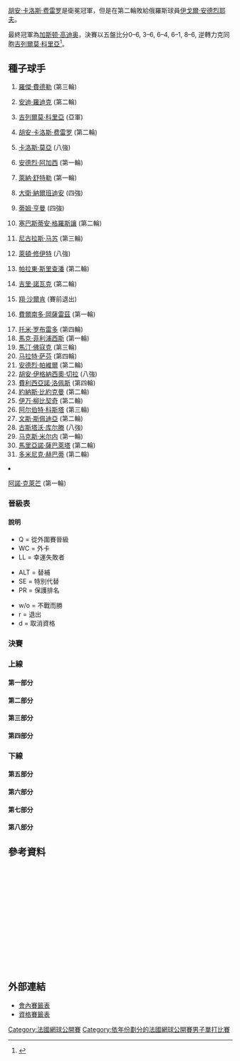 {{noteTA|G1=Tennis
|1=zh-hans:轮;zh-hant:圈
|2=zh-hans:半区;zh-hant:半部;
|3=zh-hans:半决赛;zh-hk:準決賽;zh-tw:四強;
|4=zh-hans:半準决赛;zh-hk:半準決賽;zh-tw:八強;
}}

{{GrandSlamEvents|2004|法國網球公開賽|
| defchamp  = {{flagicon|ESP}} [[胡安·卡洛斯·费雷罗|胡安·卡洛斯·费雷罗]]
| champ  = {{flagicon|ARG}} [[加斯頓·高迪奥|加斯頓·高迪奥]]
| runner = {{flagicon|ARG}} [[吉列爾莫·科里亞|吉列爾莫·科里亞]]
| score  = 0–6, 3–6, 6–4, 6–1, 8–6
}}

{{main|2004年法國網球公開賽}}

[[胡安·卡洛斯·费雷罗|胡安·卡洛斯·费雷罗]]是衛冕冠軍，但是在第二輪敗給俄羅斯球員[[伊戈爾·安德烈耶夫|伊戈爾·安德烈耶夫]]。

最終冠軍為[[加斯顿·高迪奥|加斯顿·高迪奥]]，決賽以五盤比分0–6, 3–6, 6–4, 6–1, 8–6, 逆轉力克同胞[[吉列爾莫·科里亞|吉列爾莫·科里亞]]<ref>{{Cite web |url=http://www.nytimes.com/2004/06/07/sports/tennis-gaudio-wins-french-open-roller-coaster.html?scp=1&sq=Gast%F3n+Gaudio&st=nyt |title=TENNIS; Gaudio Wins French Open Roller Coaster - The New York Times<!-- 机器人生成的标题 --> |access-date=2010-01-16 |archive-date=2020-09-23 |archive-url=https://web.archive.org/web/20200923132133/https://www.nytimes.com/2004/06/07/sports/tennis-gaudio-wins-french-open-roller-coaster.html?scp=1&sq=Gast%F3n+Gaudio&st=nyt }}</ref>。

==種子球手==
{{col-begin}}
{{col-2}}
# {{flagicon|SUI}} [[羅傑·費德勒|羅傑·費德勒]] (第三輪)
# {{flagicon|USA}} [[安迪·羅迪克|安迪·羅迪克]] (第二輪)
# {{flagicon|ARG}} [[吉列爾莫·科里亞|吉列爾莫·科里亞]] (亞軍)
# {{flagicon|ESP}} [[胡安·卡洛斯·费雷罗|胡安·卡洛斯·费雷罗]] (第二輪)
# {{flagicon|ESP}} [[卡洛斯·莫亞|卡洛斯·莫亞]] (八強)
# {{flagicon|USA}} [[安德烈·阿加西|安德烈·阿加西]] (第一輪)
# {{flagicon|GER}} [[萊納·舒特勒|萊納·舒特勒]] (第一輪)
# {{flagicon|ARG}} [[大衛·納爾班迪安|大衛·納爾班迪安]] (四強)
# {{flagicon|GBR}} [[蒂姆·亨曼|蒂姆·亨曼]] (四強)
# {{flagicon|FRA}} [[塞巴斯蒂安·格羅斯讓|塞巴斯蒂安·格羅斯讓]] (第二輪)
# {{flagicon|CHI}} [[尼古拉斯·马苏|尼古拉斯·马苏]] (第三輪)
# {{flagicon|AUS}} [[萊頓·修伊特|萊頓·修伊特]] (八強)
# {{flagicon|THA}} [[帕拉東·斯里查潘|帕拉東·斯里查潘]] (第二輪)
# {{flagicon|CZE}} [[吉里·諾瓦克|吉里·諾瓦克]] (第二輪)
# {{flagicon|NED}} [[翔·沙爾肯|翔·沙爾肯]] (賽前退出)
# {{flagicon|CHI}} [[費爾南多·岡薩雷茲|費爾南多·岡薩雷茲]] (第一輪)
{{col-2}}
<ol start="17">
<li> {{flagicon|ESP}} [[托米·罗布雷多|托米·罗布雷多]] (第四輪)
<li> {{flagicon|AUS}} [[馬克·菲利浦西斯|馬克·菲利浦西斯]] (第一輪)
<li> {{flagicon|NED}} [[馬汀·佛寇克|馬汀·佛寇克]] (第三輪)
<li> {{flagicon|RUS}} [[马拉特·萨芬|马拉特·萨芬]] (第四輪)
<li> {{flagicon|ROM}} [[安德烈·帕維爾|安德烈·帕維爾]] (第二輪)
<li> {{flagicon|ARG}} [[胡安·伊格納西奧·切拉|胡安·伊格納西奧·切拉]] (八強)
<li> {{flagicon|ESP}} [[費利西亞諾·洛佩斯|費利西亞諾·洛佩斯]] (第四輪)
<li> {{flagicon|SWE}} [[約納斯·比約克曼|約納斯·比約克曼]] (第二輪)
<li> {{flagicon|CRO}} [[伊万·柳比契奇|伊万·柳比契奇]] (第二輪)
<li> {{flagicon|ESP}} [[阿尔伯特·科斯塔|阿尔伯特·科斯塔]] (第三輪)
<li> {{flagicon|USA}} [[文斯·斯佩迪亞|文斯·斯佩迪亞]] (第二輪)
<li> {{flagicon|BRA}} [[古斯塔沃·库尔滕|古斯塔沃·库尔滕]] (八強)
<li> {{flagicon|BLR}} [[马克斯·米尔内|马克斯·米尔内]] (第一輪)
<li> {{flagicon|ARG}} [[馬里亞諾·薩巴萊塔|馬里亞諾·薩巴萊塔]] (第二輪)
<li> {{flagicon|SVK}} [[多米尼克·赫巴蒂|多米尼克·赫巴蒂]] (第二輪)
<li> {{flagicon|FRA}} [[阿諾·克萊芒|阿諾·克萊芒]] (第一輪)
{{col-end}}

=== 晉級表 ===
==== 說明 ====
{{col-begin}}
{{col-3}}
* Q = 從外圍賽晉級
* WC = 外卡
* LL = 幸運失敗者
{{col-3}}
* ALT = 替補
* SE = 特別代替
* PR = 保護排名
{{col-3}}
* w/o = 不戰而勝
* r = 退出
* d = 取消資格
{{col-end}}

===決賽===
{{8TeamBracket-Tennis5
| RD1=八強
| RD2=四強
| RD3=決賽
| team-width=175

| RD1-team1={{flagicon|BRA}} [[古斯塔沃·库尔滕|库尔滕]]
| RD1-seed1=28
| RD1-team2={{flagicon|ARG}} '''[[大衛·納爾班迪安|納爾班迪安]]'''
| RD1-seed2=8
| RD1-score1-1=2
| RD1-score2-1='''6'''
| RD1-score1-2='''6'''
| RD1-score2-2=3
| RD1-score1-3=4
| RD1-score2-3='''6'''
| RD1-score1-4=6<sup>6</sup>
| RD1-score2-4='''7'''

| RD1-team3={{flagicon|ARG}} '''[[加斯顿·高迪奥|高迪歐]]'''
| RD1-seed3= 
| RD1-team4={{flagicon|AUS}} [[莱顿·休伊特|休伊特]]
| RD1-seed4=12
| RD1-score3-1='''6'''
| RD1-score4-1=3
| RD1-score3-2='''6'''
| RD1-score4-2=2
| RD1-score3-3='''6'''
| RD1-score4-3=2

| RD1-team5={{flagicon|ESP}} [[卡洛斯·莫亞|莫亞]]
| RD1-seed5=5
| RD1-team6={{flagicon|ARG}} '''[[吉列爾莫·科里亞|科里亞]]'''
| RD1-seed6=3
| RD1-score5-1=5
| RD1-score6-1='''7'''
| RD1-score5-2=6<sup>3</sup>
| RD1-score6-2='''7'''
| RD1-score5-3=3
| RD1-score6-3='''6'''

| RD1-team7={{flagicon|GBR}} '''[[蒂姆·亨曼|亨曼]]'''
| RD1-seed7=9
| RD1-team8={{flagicon|ARG}} [[胡安·伊格納西奧·切拉|切拉]]
| RD1-seed8=22
| RD1-score7-1='''6'''
| RD1-score8-1=2
| RD1-score7-2='''6'''
| RD1-score8-2=4
| RD1-score7-3='''6'''
| RD1-score8-3=4

| RD2-team1={{flagicon|ARG}} [[大衛·納爾班迪安|納爾班迪安]]
| RD2-seed1=8
| RD2-team2={{flagicon|ARG}} '''[[加斯顿·高迪奥|高迪歐]]'''
| RD2-seed2= 
| RD2-score1-1=3
| RD2-score2-1='''6'''
| RD2-score1-2=6<sup>5</sup>
| RD2-score2-2='''7'''
| RD2-score1-3=0
| RD2-score2-3='''6'''

| RD2-team3={{flagicon|ARG}} '''[[吉列爾莫·科里亞|科里亞]]'''
| RD2-seed3=3
| RD2-team4={{flagicon|GBR}} [[蒂姆·亨曼|亨曼]]
| RD2-seed4=9
| RD2-score3-1=3
| RD2-score4-1='''6'''
| RD2-score3-2='''6'''
| RD2-score4-2=4
| RD2-score3-3='''6'''
| RD2-score4-3=0
| RD2-score3-4='''7'''
| RD2-score4-4=5

| RD3-team1={{flagicon|ARG}} '''[[加斯顿·高迪奥|高迪歐]]'''
| RD3-seed1= 
| RD3-team2={{flagicon|ARG}} [[吉列爾莫·科里亞|科里亞]]
| RD3-seed2=3
| RD3-score1-1=0
| RD3-score2-1='''6'''
| RD3-score1-2=3
| RD3-score2-2='''6'''
| RD3-score1-3='''6'''
| RD3-score2-3=4
| RD3-score1-4='''6'''
| RD3-score2-4=1
| RD3-score1-5='''8'''
| RD3-score2-5=6
}}

===上線===
====第一部分====
{{16TeamBracket-Compact-Tennis5
| RD1=第一輪
| RD2=第二輪
| RD3=第三輪
| RD4=第四輪
| RD4-team01={{flagicon|BRA}} '''[[古斯塔沃·库尔滕|库尔滕]]'''
| RD4-seed01=28
| RD4-team02={{flagicon|ESP}} [[費利西亞諾·洛佩斯|洛佩斯]]
| RD4-seed02=23
| RD4-score01-1='''6'''
| RD4-score02-1=3
| RD4-score01-2='''7'''
| RD4-score02-2=5
| RD4-score01-3='''6'''
| RD4-score02-3=4

| RD3-team01={{flagicon|SUI}} [[羅傑·費德勒|費德勒]]
| RD3-seed01=1
| RD3-team02={{flagicon|BRA}} '''[[古斯塔沃·库尔滕|库尔滕]]'''
| RD3-seed02=28
| RD3-score01-1=4
| RD3-score02-1='''6'''
| RD3-score01-2=4
| RD3-score02-2='''6'''
| RD3-score01-3=4
| RD3-score02-3='''6'''

| RD3-team03={{flagicon|ESP}} '''[[費利西亞諾·洛佩斯|洛佩斯]]'''
| RD3-seed03=23
| RD3-team04={{flagicon|KOR}} [[李亨泽|李]]
| RD3-seed04=LL
| RD3-score03-1='''7'''
| RD3-score04-1=6<sup>3</sup>
| RD3-score03-2=4
| RD3-score04-2='''6'''
| RD3-score03-3='''6'''
| RD3-score04-3=0
| RD3-score03-4='''6'''
| RD3-score04-4=3

| RD2-team01={{flagicon|SUI}} '''[[羅傑·費德勒|費德勒]]'''
| RD2-seed01=1
| RD2-team02={{flagicon|GER}} [[尼古拉斯·基弗|基弗]]
| RD2-seed02= 
| RD2-score01-1='''6'''
| RD2-score02-1=3
| RD2-score01-2='''6'''
| RD2-score02-2=4
| RD2-score01-3='''7'''
| RD2-score02-3=6<sup>6</sup>

| RD2-team03={{flagicon|BEL}} [[Gilles_Elseneer|G Elseneer]]
| RD2-seed03= 
| RD2-team04={{flagicon|BRA}} '''[[古斯塔沃·库尔滕|库尔滕]]'''
| RD2-seed04=28
| RD2-score03-1=2
| RD2-score04-1='''6'''
| RD2-score03-2=0
| RD2-score04-2='''6'''
| RD2-score03-3=3
| RD2-score04-3='''6'''

| RD2-team05={{flagicon|ESP}} '''[[費利西亞諾·洛佩斯|洛佩斯]]'''
| RD2-seed05=23
| RD2-team06={{flagicon|SVK}} [[卡罗尔·库切拉|库切拉]]
| RD2-seed06= 
| RD2-score05-1=6<sup>3</sup>
| RD2-score06-1='''7'''
| RD2-score05-2='''6'''
| RD2-score06-2=3
| RD2-score05-3='''6'''
| RD2-score06-3=4
| RD2-score05-4='''6'''
| RD2-score06-4=4

| RD2-team07={{flagicon|FRA}} [[Olivier_Patience|O Patience]]
| RD2-seed07=WC
| RD2-team08={{flagicon|KOR}} '''[[李亨泽|李]]'''
| RD2-seed08=LL
| RD2-score07-1=4
| RD2-score08-1='''6'''
| RD2-score07-2=4
| RD2-score08-2='''6'''
| RD2-score07-3=3
| RD2-score08-3='''6'''

| RD1-team01={{flagicon|SUI}} '''[[羅傑·費德勒|費德勒]]'''
| RD1-seed01=1
| RD1-team02={{flagicon|BEL}} [[克里斯托夫·弗利根|弗利根]]
| RD1-seed02=LL
| RD1-score01-1='''6'''
| RD1-score02-1=1
| RD1-score01-2='''6'''
| RD1-score02-2=2
| RD1-score01-3='''6'''
| RD1-score02-3=1

| RD1-team03={{flagicon|FRA}} [[Thierry_Ascione|T Ascione]]
| RD1-seed03= 
| RD1-team04={{flagicon|GER}} '''[[尼古拉斯·基弗|基弗]]'''
| RD1-seed04= 
| RD1-score03-1=3
| RD1-score04-1='''6'''
| RD1-score03-2=2
| RD1-score04-2='''6'''
| RD1-score03-3=2
| RD1-score04-3='''6'''

| RD1-team05={{flagicon|ESP}} [[魯本·拉米雷斯·伊達爾戈|拉米雷斯·伊達爾戈]]
| RD1-seed05= 
| RD1-team06={{flagicon|BEL}} '''[[Gilles_Elseneer|G Elseneer]]'''
| RD1-seed06= 
| RD1-score05-1='''6'''
| RD1-score06-1=3
| RD1-score05-2=5
| RD1-score06-2='''7'''
| RD1-score05-3='''6'''
| RD1-score06-3=4
| RD1-score05-4=4
| RD1-score06-4='''6'''
| RD1-score05-5=3
| RD1-score06-5='''6'''

| RD1-team07={{flagicon|ESP}} [[尼古拉斯·阿爾瑪格羅|阿爾瑪格羅]]
| RD1-seed07=Q
| RD1-team08={{flagicon|BRA}} '''[[古斯塔沃·库尔滕|库尔滕]]'''
| RD1-seed08=28
| RD1-score07-1=5
| RD1-score08-1='''7'''
| RD1-score07-2=6<sup>2</sup>
| RD1-score08-2='''7'''
| RD1-score07-3='''6'''
| RD1-score08-3=1
| RD1-score07-4='''6'''
| RD1-score08-4=3
| RD1-score07-5=5
| RD1-score08-5='''7'''

| RD1-team09={{flagicon|ESP}} '''[[費利西亞諾·洛佩斯|洛佩斯]]'''
| RD1-seed09=23
| RD1-team10={{flagicon|ECU}} [[尼古拉斯·拉潘蒂|拉潘蒂]]
| RD1-seed10= 
| RD1-score09-1=5
| RD1-score10-1='''7'''
| RD1-score09-2='''6'''
| RD1-score10-2=4
| RD1-score09-3='''6'''
| RD1-score10-3=4
| RD1-score09-4='''6'''
| RD1-score10-4=4

| RD1-team11={{flagicon|CRO}} [[伊沃·卡洛維奇|卡洛維奇]]
| RD1-seed11= 
| RD1-team12={{flagicon|SVK}} '''[[卡罗尔·库切拉|库切拉]]'''
| RD1-seed12= 
| RD1-score11-1=6<sup>4</sup>
| RD1-score12-1='''7'''
| RD1-score11-2=4
| RD1-score12-2='''6'''
| RD1-score11-3=4
| RD1-score12-3='''6'''

| RD1-team13={{flagicon|FRA}} '''[[Olivier_Patience|O Patience]]'''
| RD1-seed13=WC
| RD1-team14={{flagicon|ITA}} [[菲利波·沃蘭德里|沃蘭德里]]
| RD1-seed14= 
| RD1-score13-1='''6'''
| RD1-score14-1=3
| RD1-score13-2='''7'''
| RD1-score14-2=6<sup>5</sup>
| RD1-score13-3='''6'''
| RD1-score14-3=0

| RD1-team15={{flagicon|SWE}} [[羅賓·索德靈|索德靈]]
| RD1-seed15= 
| RD1-team16={{flagicon|KOR}} '''[[李亨泽|李]]'''
| RD1-seed16=LL
| RD1-score15-1='''6'''
| RD1-score16-1=0
| RD1-score15-2='''6'''
| RD1-score16-2=3
| RD1-score15-3=3
| RD1-score16-3='''6'''
| RD1-score15-4=4
| RD1-score16-4='''6'''
| RD1-score15-5=5
| RD1-score16-5='''7'''
}}

====第二部分====
{{16TeamBracket-Compact-Tennis5
| RD1=第一輪
| RD2=第二輪
| RD3=第三輪
| RD4=第四輪
| RD4-team01={{flagicon|RUS}} [[马拉特·萨芬|萨芬]]
| RD4-seed01=20
| RD4-team02={{flagicon|ARG}} '''[[大衛·納爾班迪安|納爾班迪安]]'''
| RD4-seed02=8
| RD4-score01-1=5
| RD4-score02-1='''7'''
| RD4-score01-2=4
| RD4-score02-2='''6'''
| RD4-score01-3='''7'''
| RD4-score02-3=6<sup>5</sup>
| RD4-score01-4=3
| RD4-score02-4='''6'''

| RD3-team01={{flagicon|ITA}} [[波蒂托·斯塔拉切|斯塔拉切]]
| RD3-seed01=Q
| RD3-team02={{flagicon|RUS}} '''[[马拉特·萨芬|萨芬]]'''
| RD3-seed02=20
| RD3-score01-1='''7'''
| RD3-score02-1=6<sup>4</sup>
| RD3-score01-2=4
| RD3-score02-2='''6'''
| RD3-score01-3='''6'''
| RD3-score02-3=3
| RD3-score01-4=5
| RD3-score02-4='''7'''
| RD3-score01-5=5
| RD3-score02-5='''7'''

| RD3-team03={{flagicon|AUT}} [[斯特凡·庫貝克|庫貝克]]
| RD3-seed03= 
| RD3-team04={{flagicon|ARG}} '''[[大衛·納爾班迪安|納爾班迪安]]'''
| RD3-seed04=8
| RD3-score03-1='''7'''
| RD3-score04-1=6<sup>1</sup>
| RD3-score03-2=3
| RD3-score04-2='''6'''
| RD3-score03-3=6<sup>1</sup>
| RD3-score04-3='''7'''
| RD3-score03-4=5
| RD3-score04-4='''7'''

| RD2-team01={{flagicon|FRA}} [[塞巴斯蒂安·格羅斯讓|格羅斯讓]]
| RD2-seed01=10
| RD2-team02={{flagicon|ITA}} '''[[波蒂托·斯塔拉切|斯塔拉切]]'''
| RD2-seed02=Q
| RD2-score01-1=6<sup>6</sup>
| RD2-score02-1='''7'''
| RD2-score01-2=3
| RD2-score02-2='''6'''
| RD2-score01-3=4
| RD2-score02-3='''6'''

| RD2-team03={{flagicon|ESP}} [[費利克斯·曼蒂利亞|曼蒂利亞]]
| RD2-seed03= 
| RD2-team04={{flagicon|RUS}} '''[[马拉特·萨芬|萨芬]]'''
| RD2-seed04=20
| RD2-score03-1=4
| RD2-score04-1='''6'''
| RD2-score03-2='''6'''
| RD2-score04-2=2
| RD2-score03-3=2
| RD2-score04-3='''6'''
| RD2-score03-4='''7'''
| RD2-score04-4=6<sup>4</sup>
| RD2-score03-5=9
| RD2-score04-5='''11'''

| RD2-team05={{flagicon|CRO}} [[伊万·柳比契奇|柳比契奇]]
| RD2-seed05=25
| RD2-team06={{flagicon|AUT}} '''[[斯特凡·庫貝克|庫貝克]]'''
| RD2-seed06= 
| RD2-score05-1=0
| RD2-score06-1='''6'''
| RD2-score05-2='''6'''
| RD2-score06-2=1
| RD2-score05-3=4
| RD2-score06-3='''6'''
| RD2-score05-4=2
| RD2-score06-4='''6'''

| RD2-team07={{flagicon|COL}} [[Alejandro_Falla|A Falla]]
| RD2-seed07=Q
| RD2-team08={{flagicon|ARG}} '''[[大衛·納爾班迪安|納爾班迪安]]'''
| RD2-seed08=8
| RD2-score07-1='''7'''
| RD2-score08-1=5
| RD2-score07-2=0
| RD2-score08-2='''6'''
| RD2-score07-3=2
| RD2-score08-3='''6'''
| RD2-score07-4=0
| RD2-score08-4='''6'''

| RD1-team01={{flagicon|FRA}} '''[[塞巴斯蒂安·格羅斯讓|格羅斯讓]]'''
| RD1-seed01=10
| RD1-team02={{flagicon|USA}} [[凱文·金|金]]
| RD1-seed02=Q
| RD1-score01-1='''6'''
| RD1-score02-1=1
| RD1-score01-2='''6'''
| RD1-score02-2=1
| RD1-score01-3='''6'''
| RD1-score02-3=4

| RD1-team03={{flagicon|ITA}} '''[[波蒂托·斯塔拉切|斯塔拉切]]'''
| RD1-seed03=Q
| RD1-team04={{flagicon|RUS}} [[德米特里·圖爾蘇諾夫|圖爾蘇諾夫]]
| RD1-seed04= 
| RD1-score03-1='''6'''
| RD1-score04-1=2
| RD1-score03-2='''6'''
| RD1-score04-2=3
| RD1-score03-3='''6'''
| RD1-score04-3=4

| RD1-team05={{flagicon|ESP}} '''[[費利克斯·曼蒂利亞|曼蒂利亞]]'''
| RD1-seed05= 
| RD1-team06={{flagicon|USA}} [[Jeff_Salzenstein|J Salzenstein]]
| RD1-seed06=LL
| RD1-score05-1='''6'''
| RD1-score06-1=4
| RD1-score05-2='''6'''
| RD1-score06-2=1
| RD1-score05-3=6<sup>6</sup>
| RD1-score06-3='''7'''
| RD1-score05-4='''6'''
| RD1-score06-4=2

| RD1-team07={{flagicon|ARG}} [[阿古斯丁·卡萊里|卡萊里]]
| RD1-seed07= 
| RD1-team08={{flagicon|RUS}} '''[[马拉特·萨芬|萨芬]]'''
| RD1-seed08=20
| RD1-score07-1='''7'''
| RD1-score08-1=5
| RD1-score07-2=1
| RD1-score08-2='''6'''
| RD1-score07-3=1
| RD1-score08-3=4
| RD1-score07-4=r

| RD1-team09={{flagicon|CRO}} '''[[伊万·柳比契奇|柳比契]]'''
| RD1-seed09=25
| RD1-team10={{flagicon|MAR}} [[希沙姆·阿拉齊|阿拉齊]]
| RD1-seed10= 
| RD1-score09-1=6<sup>3</sup>
| RD1-score10-1='''7'''
| RD1-score09-2='''6'''
| RD1-score10-2=4
| RD1-score09-3=6<sup>2</sup>
| RD1-score10-3='''7'''
| RD1-score09-4='''6'''
| RD1-score10-4=3
| RD1-score09-5='''6'''
| RD1-score10-5=3

| RD1-team11={{flagicon|AUT}} '''[[斯特凡·庫貝克|庫貝克]]'''
| RD1-seed11= 
| RD1-team12={{flagicon|ESP}} [[David_Sánchez_(tennis)|D Sánchez]]
| RD1-seed12= 
| RD1-score11-1='''6'''
| RD1-score12-1=3
| RD1-score11-2='''7'''
| RD1-score12-2=5
| RD1-score11-3=3
| RD1-score12-3='''6'''
| RD1-score11-4=6<sup>0</sup>
| RD1-score12-4='''7'''
| RD1-score11-5='''6'''
| RD1-score12-5=0

| RD1-team13={{flagicon|DEN}} [[基斯迪安·比斯|比斯]]
| RD1-seed13= 
| RD1-team14={{flagicon|COL}} '''[[Alejandro_Falla|A Falla]]'''
| RD1-seed14=Q
| RD1-score13-1=2
| RD1-score14-1='''6'''
| RD1-score13-2='''6'''
| RD1-score14-2=4
| RD1-score13-3=1
| RD1-score14-3='''6'''
| RD1-score13-4=2
| RD1-score14-4='''6'''

| RD1-team15={{flagicon|FRA}} [[里夏爾·加斯奎特|加斯奎特]]
| RD1-seed15= 
| RD1-team16={{flagicon|ARG}} '''[[大衛·納爾班迪安|納爾班迪安]]'''
| RD1-seed16=8
| RD1-score15-1=4
| RD1-score16-1='''6'''
| RD1-score15-2=5
| RD1-score16-2='''7'''
| RD1-score15-3=6<sup>1</sup>
| RD1-score16-3='''7'''
}}

====第三部分====
{{16TeamBracket-Compact-Tennis5
| RD1=第一輪
| RD2=第二輪
| RD3=第三輪
| RD4=第四輪
| RD4-team01={{flagicon|RUS}} [[伊戈爾·安德烈耶夫|安德烈耶夫]]
| RD4-seed01= 
| RD4-team02={{flagicon|ARG}} '''[[加斯顿·高迪奥|高迪歐]]'''
| RD4-seed02= 
| RD4-score01-1=4
| RD4-score02-1='''6'''
| RD4-score01-2=5
| RD4-score02-2='''7'''
| RD4-score01-3=3
| RD4-score02-3='''6'''

| RD3-team01={{flagicon|RUS}} '''[[伊戈爾·安德烈耶夫|安德烈耶夫]]'''
| RD3-seed01= 
| RD3-team02={{flagicon|FRA}} [[儒利安·貝內托|貝內托]]
| RD3-seed02= 
| RD3-score01-1='''7'''
| RD3-score02-1=6<sup>3</sup>
| RD3-score01-2='''7'''
| RD3-score02-2=6<sup>3</sup>
| RD3-score01-3='''6'''
| RD3-score02-3=3

| RD3-team03={{flagicon|SWE}} [[托馬斯·恩奎斯特|恩奎斯特]]
| RD3-seed03= 
| RD3-team04={{flagicon|ARG}} '''[[加斯顿·高迪奥|高迪歐]]'''
| RD3-seed04= 
| RD3-score03-1=0
| RD3-score04-1='''6'''
| RD3-score03-2=4
| RD3-score04-2='''6'''
| RD3-score03-3='''7'''
| RD3-score04-3=6<sup>5</sup>
| RD3-score03-4=4
| RD3-score04-4='''6'''

| RD2-team01={{flagicon|ESP}} [[胡安·卡洛斯·费雷罗|費雷洛]]
| RD2-seed01=4
| RD2-team02={{flagicon|RUS}} '''[[伊戈爾·安德烈耶夫|安德烈耶夫]]'''
| RD2-seed02= 
| RD2-score01-1=4
| RD2-score02-1='''6'''
| RD2-score01-2=2
| RD2-score02-2='''6'''
| RD2-score01-3=3
| RD2-score02-3='''6'''

| RD2-team03={{flagicon|ESP}} [[大卫·费雷尔|费雷尔]]
| RD2-seed03= 
| RD2-team04={{flagicon|FRA}} '''[[儒利安·貝內托|貝內托]]'''
| RD2-seed04= 
| RD2-score03-1=3
| RD2-score04-1='''6'''
| RD2-score03-2='''6'''
| RD2-score04-2=1
| RD2-score03-3=2
| RD2-score04-3='''6'''
| RD2-score03-4=5
| RD2-score04-4='''7'''

| RD2-team05={{flagicon|SWE}} [[約納斯·比約克曼|比約克曼]]
| RD2-seed05=24
| RD2-team06={{flagicon|SWE}} '''[[托馬斯·恩奎斯特|恩奎斯特]]'''
| RD2-seed06= 
| RD2-score05-1=3
| RD2-score06-1='''6'''
| RD2-score05-2='''6'''
| RD2-score06-2=3
| RD2-score05-3=6<sup>8</sup>
| RD2-score06-3='''7'''
| RD2-score05-4=3
| RD2-score06-4='''6'''

| RD2-team07={{flagicon|ARG}} '''[[加斯顿·高迪奥|高迪歐]]'''
| RD2-seed07= 
| RD2-team08={{flagicon|CZE}} [[吉里·諾瓦克|諾瓦克]]
| RD2-seed08=14
| RD2-score07-1=2
| RD2-score08-1='''6'''
| RD2-score07-2='''6'''
| RD2-score08-2=4
| RD2-score07-3='''6'''
| RD2-score08-3=4
| RD2-score07-4=5
| RD2-score08-4='''7'''
| RD2-score07-5='''6'''
| RD2-score08-5=3

| RD1-team01={{flagicon|ESP}} '''[[胡安·卡洛斯·费雷罗|費雷洛]]'''
| RD1-seed01=4
| RD1-team02={{flagicon|GER}} [[托米·哈斯|哈斯]]
| RD1-seed02= 
| RD1-score01-1=3
| RD1-score02-1='''6'''
| RD1-score01-2='''6'''
| RD1-score02-2=4
| RD1-score01-3='''6'''
| RD1-score02-3=4
| RD1-score01-4='''6'''
| RD1-score02-4=2

| RD1-team03={{flagicon|CZE}} [[Jan_Vacek|J Vacek]]
| RD1-seed03= 
| RD1-team04={{flagicon|RUS}} '''[[伊戈爾·安德烈耶夫|安德烈耶夫]]'''
| RD1-seed04= 
| RD1-score03-1=3
| RD1-score04-1='''6'''
| RD1-score03-2=1
| RD1-score04-2='''6'''
| RD1-score03-3=4
| RD1-score04-3='''6'''

| RD1-team05={{flagicon|BEL}} [[奧利維埃·羅庫斯|O 羅庫斯]]
| RD1-seed05= 
| RD1-team06={{flagicon|ESP}} '''[[大卫·费雷尔|费雷尔]]'''
| RD1-seed06= 
| RD1-score05-1=1
| RD1-score06-1='''6'''
| RD1-score05-2=1
| RD1-score06-2='''6'''
| RD1-score05-3=3
| RD1-score06-3='''6'''

| RD1-team07={{flagicon|FRA}} '''[[儒利安·貝內托|貝內托]]'''
| RD1-seed07= 
| RD1-team08={{flagicon|BLR}} [[马克斯·米尔内|米尔内]]
| RD1-seed08=29
| RD1-score07-1='''7'''
| RD1-score08-1=5
| RD1-score07-2='''7'''
| RD1-score08-2=5
| RD1-score07-3=1
| RD1-score08-3='''6'''
| RD1-score07-4='''6'''
| RD1-score08-4=3

| RD1-team09={{flagicon|SWE}} '''[[約納斯·比約克曼|比約克曼]]'''
| RD1-seed09=24
| RD1-team10={{flagicon|USA}} [[泰勒·丹特|丹特]]
| RD1-seed10= 
| RD1-score09-1='''6'''
| RD1-score10-1=3
| RD1-score09-2=2
| RD1-score10-2='''6'''
| RD1-score09-3='''6'''
| RD1-score10-3=3
| RD1-score09-4=3
| RD1-score10-4='''6'''
| RD1-score09-5='''6'''
| RD1-score10-5=2

| RD1-team11={{flagicon|DEN}} [[堅尼夫·卡遜|卡遜]]
| RD1-seed11= 
| RD1-team12={{flagicon|SWE}} '''[[托馬斯·恩奎斯特|恩奎斯特]]'''
| RD1-seed12= 
| RD1-score11-1=2
| RD1-score12-1='''6'''
| RD1-score11-2=3
| RD1-score12-2='''6'''
| RD1-score11-3=4
| RD1-score12-3='''6'''

| RD1-team13={{flagicon|ARG}} [[吉列爾莫·卡尼亞斯|卡尼亞斯]]
| RD1-seed13= 
| RD1-team14={{flagicon|ARG}} '''[[加斯顿·高迪奥|高迪歐]]'''
| RD1-seed14= 
| RD1-score13-1=2
| RD1-score14-1='''6'''
| RD1-score13-2='''6'''
| RD1-score14-2=2
| RD1-score13-3='''6'''
| RD1-score14-3=4
| RD1-score13-4=3
| RD1-score14-4='''6'''
| RD1-score13-5=2
| RD1-score14-5='''6'''

| RD1-team15={{flagicon|FRA}} [[Antony_Dupuis|A Dupuis]]
| RD1-seed15= 
| RD1-team16={{flagicon|CZE}} '''[[吉里·諾瓦克|諾瓦克]]'''
| RD1-seed16=14
| RD1-score15-1=4
| RD1-score16-1='''6'''
| RD1-score15-2=4
| RD1-score16-2='''6'''
| RD1-score15-3='''7'''
| RD1-score16-3=6<sup>4</sup>
| RD1-score15-4=3
| RD1-score16-4='''6'''
}}

====第四部分====
{{16TeamBracket-Compact-Tennis5
| RD1=第一輪
| RD2=第二輪
| RD3=第三輪
| RD4=第四輪
| RD4-team01={{flagicon|AUS}} '''[[莱顿·休伊特|休伊特]]'''
| RD4-seed01=12
| RD4-team02={{flagicon|BEL}} [[克薩維埃·馬利斯|馬利斯]]
| RD4-seed02= 
| RD4-score01-1='''7'''
| RD4-score02-1=5
| RD4-score01-2='''6'''
| RD4-score02-2=2
| RD4-score01-3='''7'''
| RD4-score02-3=6<sup>6</sup>

| RD3-team01={{flagicon|AUS}} '''[[莱顿·休伊特|休伊特]]'''
| RD3-seed01=12
| RD3-team02={{flagicon|NED}} [[馬汀·佛寇克|佛寇克]]
| RD3-seed02=19
| RD3-score01-1='''6'''
| RD3-score02-1=2
| RD3-score01-2=3
| RD3-score02-2='''6'''
| RD3-score01-3=4
| RD3-score02-3='''6'''
| RD3-score01-4='''6'''
| RD3-score02-4=2
| RD3-score01-5='''6'''
| RD3-score02-5=1

| RD3-team03={{flagicon|ESP}} [[阿尔伯特·科斯塔|科斯塔]]
| RD3-seed03=26
| RD3-team04={{flagicon|BEL}} '''[[克薩維埃·馬利斯|馬利斯]]'''
| RD3-seed04= 
| RD3-score03-1=4
| RD3-score04-1='''6'''
| RD3-score03-2='''6'''
| RD3-score04-2=2
| RD3-score03-3='''6'''
| RD3-score04-3=4
| RD3-score03-4=6<sup>4</sup>
| RD3-score04-4='''7'''
| RD3-score03-5=6
| RD3-score04-5='''8'''

| RD2-team01={{flagicon|AUS}} '''[[莱顿·休伊特|休伊特]]'''
| RD2-seed01=12
| RD2-team02={{flagicon|AUT}} [[于爾根·梅爾策|梅爾策]]
| RD2-seed02= 
| RD2-score01-1='''6'''
| RD2-score02-1=4
| RD2-score01-2='''6'''
| RD2-score02-2=4
| RD2-score01-3=4
| RD2-score02-3='''6'''
| RD2-score01-4='''6'''
| RD2-score02-4=2

| RD2-team03={{flagicon|ROU}} [[維克托·哈內斯庫|哈內斯庫]]
| RD2-seed03= 
| RD2-team04={{flagicon|NED}} '''[[馬汀·佛寇克|佛寇克]]'''
| RD2-seed04=19
| RD2-score03-1='''6'''
| RD2-score04-1=4
| RD2-score03-2=3
| RD2-score04-2='''6'''
| RD2-score03-3='''6'''
| RD2-score04-3=3
| RD2-score03-4=0
| RD2-score04-4='''6'''
| RD2-score03-5=0r
| RD2-score04-5=3

| RD2-team05={{flagicon|ESP}} '''[[阿尔伯特·科斯塔|科斯塔]]'''
| RD2-seed05=26
| RD2-team06={{flagicon|BEL}} [[克里斯托夫·羅庫斯|C 羅庫斯]]
| RD2-seed06= 
| RD2-score05-1='''6'''
| RD2-score06-1=1
| RD2-score05-2='''6'''
| RD2-score06-2=2
| RD2-score05-3='''7'''
| RD2-score06-3=5

| RD2-team07={{flagicon|GER}} [[Daniel_Elsner|D Elsner]]
| RD2-seed07=Q
| RD2-team08={{flagicon|BEL}} '''[[克薩維埃·馬利斯|馬利斯]]'''
| RD2-seed08= 
| RD2-score07-1=3
| RD2-score08-1='''6'''
| RD2-score07-2=0
| RD2-score08-2=4
| RD2-score07-3=r

| RD1-team01={{flagicon|AUS}} '''[[莱顿·休伊特|休伊特]]'''
| RD1-seed01=12
| RD1-team02={{flagicon|FRA}} [[阿爾諾·迪·帕斯夸萊|迪·帕斯夸萊]]
| RD1-seed02=WC
| RD1-score01-1='''6'''
| RD1-score02-1=0
| RD1-score01-2='''7'''
| RD1-score02-2=6<sup>5</sup>
| RD1-score01-3=4
| RD1-score02-3='''6'''
| RD1-score01-4='''6'''
| RD1-score02-4=1

| RD1-team03={{flagicon|AUT}} '''[[于爾根·梅爾策|梅爾策]]'''
| RD1-seed03= 
| RD1-team04={{flagicon|RSA}} [[韋恩·費雷拉|費雷拉]]
| RD1-seed04= 
| RD1-score03-1=6<sup>4</sup>
| RD1-score04-1='''7'''
| RD1-score03-2='''6'''
| RD1-score04-2=2
| RD1-score03-3='''6'''
| RD1-score04-3=4
| RD1-score03-4='''6'''
| RD1-score04-4=3

| RD1-team05={{flagicon|ROU}} '''[[維克托·哈內斯庫|哈內斯庫]]'''
| RD1-seed05= 
| RD1-team06={{flagicon|MON}} [[Jean-René_Lisnard|J-R Lisnard]]
| RD1-seed06=WC
| RD1-score05-1='''7'''
| RD1-score06-1=5
| RD1-score05-2='''6'''
| RD1-score06-2=2
| RD1-score05-3='''6'''
| RD1-score06-3=4

| RD1-team07={{flagicon|FRA}} [[Julien_Boutter|J Boutter]]
| RD1-seed07=WC
| RD1-team08={{flagicon|NED}} '''[[馬汀·佛寇克|佛寇克]]'''
| RD1-seed08=19
| RD1-score07-1=5
| RD1-score08-1='''7'''
| RD1-score07-2=3
| RD1-score08-2='''6'''
| RD1-score07-3=1
| RD1-score08-3='''6'''

| RD1-team09={{flagicon|ESP}} '''[[阿尔伯特·科斯塔|科斯塔]]'''
| RD1-seed09=26
| RD1-team10={{flagicon|BRA}} [[Flávio_Saretta|F Saretta]]
| RD1-seed10= 
| RD1-score09-1='''6'''
| RD1-score10-1=2
| RD1-score09-2='''6'''
| RD1-score10-2=2
| RD1-score09-3=6<sup>2</sup>
| RD1-score10-3='''7'''
| RD1-score09-4='''6'''
| RD1-score10-4=4

| RD1-team11={{flagicon|BEL}} '''[[克里斯托夫·羅庫斯|C 羅庫斯]]'''
| RD1-seed11= 
| RD1-team12={{flagicon|ESP}} [[Marc_López|M López]]
| RD1-seed12=LL
| RD1-score11-1='''6'''
| RD1-score12-1=4
| RD1-score11-2='''6'''
| RD1-score12-2=1
| RD1-score11-3='''6'''
| RD1-score12-3=1

| RD1-team13={{flagicon|GER}} '''[[Daniel_Elsner|D Elsner]]'''
| RD1-seed13=Q
| RD1-team14={{flagicon|AUT}} [[Alexander_Peya|A Peya]]
| RD1-seed14=Q
| RD1-score13-1='''6'''
| RD1-score14-1=1
| RD1-score13-2='''7'''
| RD1-score14-2=6<sup>4</sup>
| RD1-score13-3='''6'''
| RD1-score14-3=2

| RD1-team15={{flagicon|BEL}} '''[[克薩維埃·馬利斯|馬利斯]]'''
| RD1-seed15= 
| RD1-team16={{flagicon|GER}} [[萊納·舒特勒|舒特勒]]
| RD1-seed16=7
| RD1-score15-1='''6'''
| RD1-score16-1=4
| RD1-score15-2='''7'''
| RD1-score16-2=5
| RD1-score15-3='''6'''
| RD1-score16-3=4
}}

===下線===
====第五部分====
{{16TeamBracket-Compact-Tennis5
| RD1=第一輪
| RD2=第二輪
| RD3=第三輪
| RD4=第四輪
| RD4-team01={{flagicon|ESP}} '''[[卡洛斯·莫亞|莫亞]]'''
| RD4-seed01=5
| RD4-team02={{flagicon|ESP}} [[托米·罗布雷多|罗布雷多]]
| RD4-seed02=17
| RD4-score01-1='''7'''
| RD4-score02-1=6<sup>8</sup>
| RD4-score01-2='''6'''
| RD4-score02-2=4
| RD4-score01-3='''6'''
| RD4-score02-3=2

| RD3-team01={{flagicon|ESP}} '''[[卡洛斯·莫亞|莫亞]]'''
| RD3-seed01=5
| RD3-team02={{flagicon|NED}} [[Raemon_Sluiter|R Sluiter]]
| RD3-seed02= 
| RD3-score01-1='''6'''
| RD3-score02-1=0
| RD3-score01-2='''6'''
| RD3-score02-2=3
| RD3-score01-3='''6'''
| RD3-score02-3=4

| RD3-team03={{flagicon|ESP}} '''[[托米·罗布雷多|罗布雷多]]'''
| RD3-seed03=17
| RD3-team04={{flagicon|CHI}} [[尼古拉斯·马苏|马苏]]
| RD3-seed04=11
| RD3-score03-1='''6'''
| RD3-score04-1=2
| RD3-score03-2='''6'''
| RD3-score04-2=0
| RD3-score03-3='''6'''
| RD3-score04-3=2

| RD2-team01={{flagicon|ESP}} '''[[卡洛斯·莫亞|莫亞]]'''
| RD2-seed01=5
| RD2-team02={{flagicon|ESP}} [[Fernando_Vicente|F Vicente]]
| RD2-seed02= 
| RD2-score01-1='''6'''
| RD2-score02-1=1
| RD2-score01-2='''6'''
| RD2-score02-2=2
| RD2-score01-3='''6'''
| RD2-score02-3=1

| RD2-team03={{flagicon|NED}} '''[[Raemon_Sluiter|R Sluiter]]'''
| RD2-seed03= 
| RD2-team04={{flagicon|SVK}} [[多米尼克·赫巴蒂|赫巴蒂]]
| RD2-seed04=31
| RD2-score03-1='''6'''
| RD2-score04-1=4
| RD2-score03-2='''6'''
| RD2-score04-2=4
| RD2-score03-3=3
| RD2-score04-3='''6'''
| RD2-score03-4='''7'''
| RD2-score04-4=6<sup>5</sup>

| RD2-team05={{flagicon|ESP}} '''[[托米·罗布雷多|罗布雷多]]'''
| RD2-seed05=17
| RD2-team06={{flagicon|ESP}} [[吉列爾莫·加西亞·洛佩斯|加西亞·洛佩斯]]
| RD2-seed06=Q
| RD2-score05-1='''6'''
| RD2-score06-1=4
| RD2-score05-2=3
| RD2-score06-2='''6'''
| RD2-score05-3='''7'''
| RD2-score06-3=5
| RD2-score05-4='''6'''
| RD2-score06-4=4

| RD2-team07={{flagicon|BLR}} [[Vladimir_Voltchkov|V Voltchkov]]
| RD2-seed07=Q
| RD2-team08={{flagicon|CHI}} '''[[尼古拉斯·马苏|马苏]]'''
| RD2-seed08=11
| RD2-score07-1=3
| RD2-score08-1='''6'''
| RD2-score07-2=1
| RD2-score08-2='''6'''
| RD2-score07-3=0
| RD2-score08-3='''6'''

| RD1-team01={{flagicon|ESP}} '''[[卡洛斯·莫亞|莫亞]]'''
| RD1-seed01=5
| RD1-team02={{flagicon|NED}} [[John_van_Lottum|J van Lottum]]
| RD1-seed02= 
| RD1-score01-1='''6'''
| RD1-score02-1=3
| RD1-score01-2='''6'''
| RD1-score02-2=4
| RD1-score01-3=3
| RD1-score02-3='''6'''
| RD1-score01-4='''6'''
| RD1-score02-4=2

| RD1-team03={{flagicon|ESP}} '''[[Fernando_Vicente|F Vicente]]'''
| RD1-seed03= 
| RD1-team04={{flagicon|FRA}} [[馬克·吉克爾|吉克爾]]
| RD1-seed04=Q
| RD1-score03-1=3
| RD1-score04-1='''6'''
| RD1-score03-2='''7'''
| RD1-score04-2=6<sup>4</sup>
| RD1-score03-3='''6'''
| RD1-score04-3=4
| RD1-score03-4='''6'''
| RD1-score04-4=2

| RD1-team05={{flagicon|NED}} '''[[Raemon_Sluiter|R Sluiter]]'''
| RD1-seed05= 
| RD1-team06={{flagicon|BRA}} [[Ricardo_Mello|R Mello]]
| RD1-seed06=Q
| RD1-score05-1='''7'''
| RD1-score06-1=5
| RD1-score05-2='''6'''
| RD1-score06-2=1
| RD1-score05-3=3
| RD1-score06-3='''6'''
| RD1-score05-4='''6'''
| RD1-score06-4=1

| RD1-team07={{flagicon|CZE}} [[Bohdan_Ulihrach|B Ulihrach]]
| RD1-seed07= 
| RD1-team08={{flagicon|SVK}} '''[[多米尼克·赫巴蒂|赫巴蒂]]'''
| RD1-seed08=31
| RD1-score07-1=1
| RD1-score08-1='''6'''
| RD1-score07-2=1
| RD1-score08-2=3
| RD1-score07-3=r

| RD1-team09={{flagicon|ESP}} '''[[托米·罗布雷多|罗布雷多]]'''
| RD1-seed09=17
| RD1-team10={{flagicon|ESP}} [[阿爾貝托·馬丁|馬丁]]
| RD1-seed10= 
| RD1-score09-1='''6'''
| RD1-score10-1=3
| RD1-score09-2='''6'''
| RD1-score10-2=3
| RD1-score09-3='''6'''
| RD1-score10-3=2

| RD1-team11={{flagicon|ESP}} '''[[吉列爾莫·加西亞·洛佩斯|加西亞·洛佩斯]]'''
| RD1-seed11=Q
| RD1-team12={{flagicon|AUS}} [[Todd_Reid|T Reid]]
| RD1-seed12=WC
| RD1-score11-1=4
| RD1-score12-1='''6'''
| RD1-score11-2='''6'''
| RD1-score12-2=1
| RD1-score11-3='''6'''
| RD1-score12-3=2
| RD1-score11-4='''6'''
| RD1-score12-4=2

| RD1-team13={{flagicon|CZE}} [[拉德克·斯泰潘內克|斯泰潘內克]]
| RD1-seed13= 
| RD1-team14={{flagicon|BLR}} '''[[Vladimir_Voltchkov|V Voltchkov]]'''
| RD1-seed14=Q
| RD1-score13-1=3
| RD1-score14-1='''6'''
| RD1-score13-2='''6'''
| RD1-score14-2=2
| RD1-score13-3='''6'''
| RD1-score14-3=3
| RD1-score13-4=3
| RD1-score14-4='''6'''
| RD1-score13-5=9
| RD1-score14-5='''11'''

| RD1-team15={{flagicon|SCG}} [[揚科·蒂普薩雷維奇|蒂普薩雷維奇]]
| RD1-seed15=Q
| RD1-team16={{flagicon|CHI}} '''[[尼古拉斯·马苏|马苏]]'''
| RD1-seed16=11
| RD1-score15-1='''6'''
| RD1-score16-1=3
| RD1-score15-2=1
| RD1-score16-2='''6'''
| RD1-score15-3=4
| RD1-score16-3='''6'''
| RD1-score15-4=6<sup>3</sup>
| RD1-score16-4='''7'''
}}

====第六部分====
{{16TeamBracket-Compact-Tennis5
| RD1=第一輪
| RD2=第二輪
| RD3=第三輪
| RD4=第四輪
| RD4-team01={{flagicon|FRA}} [[尼古拉斯·艾斯庫德|艾斯庫德]]
| RD4-seed01= 
| RD4-team02={{flagicon|ARG}} '''[[吉列爾莫·科里亞|科里亞]]'''
| RD4-seed02=3
| RD4-score01-1=0
| RD4-score02-1='''6'''
| RD4-score01-2=r

| RD3-team01={{flagicon|FRA}} '''[[尼古拉斯·艾斯庫德|艾斯庫德]]'''
| RD3-seed01= 
| RD3-team02={{flagicon|RUS}} [[米哈伊爾·尤日尼|尤日尼]]
| RD3-seed02= 
| RD3-score01-1='''6'''
| RD3-score02-1=2
| RD3-score01-2='''7'''
| RD3-score02-2=5
| RD3-score01-3=6<sup>3</sup>
| RD3-score02-3='''7'''
| RD3-score01-4='''6'''
| RD3-score02-4=2

| RD3-team03={{flagicon|CRO}} [[馬里奧·安契奇|安契奇]]
| RD3-seed03= 
| RD3-team04={{flagicon|ARG}} '''[[吉列爾莫·科里亞|科里亞]]'''
| RD3-seed04=3
| RD3-score03-1=3
| RD3-score04-1='''6'''
| RD3-score03-2=1
| RD3-score04-2='''6'''
| RD3-score03-3=2
| RD3-score04-3='''6'''

| RD2-team01={{flagicon|GER}} [[佛羅里恩·梅爾|梅爾]]
| RD2-seed01=Q
| RD2-team02={{flagicon|FRA}} '''[[尼古拉斯·艾斯庫德|艾斯庫德]]'''
| RD2-seed02= 
| RD2-score01-1=4
| RD2-score02-1='''6'''
| RD2-score01-2=3
| RD2-score02-2='''6'''
| RD2-score01-3=4
| RD2-score02-3='''6'''

| RD2-team03={{flagicon|RUS}} '''[[米哈伊爾·尤日尼|尤日尼]]'''
| RD2-seed03= 
| RD2-team04={{flagicon|ROM}} [[安德烈·帕維爾|帕維爾]]
| RD2-seed04=21
| RD2-score03-1=6<sup>3</sup>
| RD2-score04-1='''7'''
| RD2-score03-2='''7'''
| RD2-score04-2=6<sup>4</sup>
| RD2-score03-3=1
| RD2-score04-3='''6'''
| RD2-score03-4='''7'''
| RD2-score04-4=6<sup>8</sup>
| RD2-score03-5='''6'''
| RD2-score04-5=2

| RD2-team05={{flagicon|ARG}} [[馬里亞諾·薩巴萊塔|薩巴萊塔]]
| RD2-seed05=30
| RD2-team06={{flagicon|CRO}} '''[[馬里奧·安契奇|安契奇]]'''
| RD2-seed06= 
| RD2-score05-1=3
| RD2-score06-1='''6'''
| RD2-score05-2=4
| RD2-score06-2='''6'''
| RD2-score05-3='''6'''
| RD2-score06-3=3
| RD2-score05-4=4
| RD2-score06-4='''6'''

| RD2-team07={{flagicon|ARG}} [[胡安·摩納哥|摩納哥]]
| RD2-seed07=Q
| RD2-team08={{flagicon|ARG}} '''[[吉列爾莫·科里亞|科里亞]]'''
| RD2-seed08=3
| RD2-score07-1=5
| RD2-score08-1='''7'''
| RD2-score07-2=1
| RD2-score08-2='''6'''
| RD2-score07-3=3
| RD2-score08-3='''6'''

| RD1-team01={{flagicon|CHI}} [[費爾南多·岡薩雷茲|岡薩雷茲]]
| RD1-seed01=16
| RD1-team02={{flagicon|GER}} '''[[佛羅里恩·梅爾|梅爾]]'''
| RD1-seed02=Q
| RD1-score01-1='''7'''
| RD1-score02-1=6<sup>6</sup>
| RD1-score01-2=1
| RD1-score02-2='''6'''
| RD1-score01-3=0
| RD1-score02-3='''6'''
| RD1-score01-4=6<sup>5</sup>
| RD1-score02-4='''7'''

| RD1-team03={{flagicon|AUS}} [[Wayne_Arthurs_(tennis)|W Arthurs]]
| RD1-seed03= 
| RD1-team04={{flagicon|FRA}} '''[[尼古拉斯·艾斯庫德|艾斯庫德]]'''
| RD1-seed04= 
| RD1-score03-1=6<sup>7</sup>
| RD1-score04-1='''7'''
| RD1-score03-2=2
| RD1-score04-2='''6'''
| RD1-score03-3=2
| RD1-score04-3='''6'''

| RD1-team05={{flagicon|RUS}} '''[[米哈伊爾·尤日尼|尤日尼]]'''
| RD1-seed05= 
| RD1-team06={{flagicon|NED}} [[Dennis_van_Scheppingen|D van Scheppingen]]
| RD1-seed06= 
| RD1-score05-1='''6'''
| RD1-score06-1=0
| RD1-score05-2='''6'''
| RD1-score06-2=4
| RD1-score05-3='''6'''
| RD1-score06-3=2

| RD1-team07={{flagicon|ESP}} [[Óscar_Hernández_(tennis)|Ó Hernández]]
| RD1-seed07= 
| RD1-team08={{flagicon|ROM}} '''[[安德烈·帕維爾|帕維爾]]'''
| RD1-seed08=21
| RD1-score07-1=2
| RD1-score08-1='''6'''
| RD1-score07-2=r

| RD1-team09={{flagicon|ARG}} '''[[馬里亞諾·薩巴萊塔|薩巴萊塔]]'''
| RD1-seed09=30
| RD1-team10={{flagicon|FRA}} [[Stéphane_Robert|S Robert]]
| RD1-seed10=WC
| RD1-score09-1='''7'''
| RD1-score10-1=6<sup>4</sup>
| RD1-score09-2='''6'''
| RD1-score10-2=3
| RD1-score09-3='''6'''
| RD1-score10-3=2

| RD1-team11={{flagicon|ARM}} [[Sargis_Sargsian|S Sargsian]]
| RD1-seed11= 
| RD1-team12={{flagicon|CRO}} '''[[馬里奧·安契奇|安契奇]]'''
| RD1-seed12= 
| RD1-score11-1=6<sup>4</sup>
| RD1-score12-1='''7'''
| RD1-score11-2='''6'''
| RD1-score12-2=4
| RD1-score11-3=4
| RD1-score12-3='''6'''
| RD1-score11-4=4
| RD1-score12-4='''6'''

| RD1-team13={{flagicon|ARG}} '''[[胡安·摩納哥|摩納哥]]'''
| RD1-seed13=Q
| RD1-team14={{flagicon|USA}} [[Alex_Bogomolov,_Jr.|A Bogomolov, Jr.]]
| RD1-seed14= 
| RD1-score13-1='''6'''
| RD1-score14-1=1
| RD1-score13-2='''6'''
| RD1-score14-2=1
| RD1-score13-3=5
| RD1-score14-3='''7'''
| RD1-score13-4='''6'''
| RD1-score14-4=4

| RD1-team15={{flagicon|RUS}} [[尼古莱·达维登科|达维登科]]
| RD1-seed15= 
| RD1-team16={{flagicon|ARG}} '''[[吉列爾莫·科里亞|科里亞]]'''
| RD1-seed16=3
| RD1-score15-1=4
| RD1-score16-1='''6'''
| RD1-score15-2=2
| RD1-score16-2='''6'''
| RD1-score15-3=0
| RD1-score16-3='''6'''
}}

====第七部分====
{{16TeamBracket-Compact-Tennis5
| RD1=第一輪
| RD2=第二輪
| RD3=第三輪
| RD4=第四輪
| RD4-team01={{flagicon|FRA}} [[米夏埃爾·洛德拉|洛德拉]]
| RD4-seed01=WC
| RD4-team02={{flagicon|GBR}} '''[[蒂姆·亨曼|亨曼]]'''
| RD4-seed02=9
| RD4-score01-1='''7'''
| RD4-score02-1=6<sup>2</sup>
| RD4-score01-2='''6'''
| RD4-score02-2=4
| RD4-score01-3=4
| RD4-score02-3='''6'''
| RD4-score01-4=3
| RD4-score02-4='''6'''
| RD4-score01-5=7
| RD4-score02-5='''9'''

| RD3-team01={{flagicon|FRA}} '''[[米夏埃爾·洛德拉|洛德拉]]'''
| RD3-seed01=WC
| RD3-team02={{flagicon|FRA}} [[Julien_Jeanpierre|J Jeanpierre]]
| RD3-seed02=Q
| RD3-score01-1='''6'''
| RD3-score02-1=2
| RD3-score01-2='''6'''
| RD3-score02-2=2
| RD3-score01-3='''6'''
| RD3-score02-3=3

| RD3-team03={{flagicon|ESP}} [[Galo_Blanco|G Blanco]]
| RD3-seed03= 
| RD3-team04={{flagicon|GBR}} '''[[蒂姆·亨曼|亨曼]]'''
| RD3-seed04=9
| RD3-score03-1=6<sup>3</sup>
| RD3-score04-1='''7'''
| RD3-score03-2=1
| RD3-score04-2='''6'''
| RD3-score03-3=2
| RD3-score04-3='''6'''

| RD2-team01={{flagicon|FRA}} [[Jérôme_Haehnel|J Haehnel]]
| RD2-seed01=Q
| RD2-team02={{flagicon|FRA}} '''[[米夏埃爾·洛德拉|洛德拉]]'''
| RD2-seed02=WC
| RD2-score01-1=3
| RD2-score02-1='''6'''
| RD2-score01-2=2
| RD2-score02-2='''6'''
| RD2-score01-3='''6'''
| RD2-score02-3=3
| RD2-score01-4=1
| RD2-score02-4='''6'''

| RD2-team03={{flagicon|FRA}} '''[[Julien_Jeanpierre|J Jeanpierre]]'''
| RD2-seed03=Q
| RD2-team04={{flagicon|USA}} [[文斯·斯佩迪亞|斯佩迪亞]]
| RD2-seed04=27
| RD2-score03-1='''6'''
| RD2-score04-1=4
| RD2-score03-2='''6'''
| RD2-score04-2=2
| RD2-score03-3='''7'''
| RD2-score04-3=5

| RD2-team05={{flagicon|PER}} [[路易斯·奧爾納|奧爾納]]
| RD2-seed05= 
| RD2-team06={{flagicon|ESP}} '''[[Galo_Blanco|G Blanco]]'''
| RD2-seed06= 
| RD2-score05-1='''6'''
| RD2-score06-1=2
| RD2-score05-2=4
| RD2-score06-2='''6'''
| RD2-score05-3='''6'''
| RD2-score06-3=1
| RD2-score05-4=2
| RD2-score06-4='''6'''
| RD2-score05-5=3
| RD2-score06-5='''6'''

| RD2-team07={{flagicon|GER}} [[Lars_Burgsmüller|L Burgsmüller]]
| RD2-seed07= 
| RD2-team08={{flagicon|GBR}} '''[[蒂姆·亨曼|亨曼]]'''
| RD2-seed08=9
| RD2-score07-1=0
| RD2-score08-1='''6'''
| RD2-score07-2=3
| RD2-score08-2='''6'''
| RD2-score07-3=3
| RD2-score08-3='''6'''

| RD1-team01={{flagicon|USA}} [[安德烈·阿加西|阿加西]]
| RD1-seed01=6
| RD1-team02={{flagicon|FRA}} '''[[Jérôme_Haehnel|J Haehnel]]'''
| RD1-seed02=Q
| RD1-score01-1=4
| RD1-score02-1='''6'''
| RD1-score01-2=6<sup>4</sup>
| RD1-score02-2='''7'''
| RD1-score01-3=3
| RD1-score02-3='''6'''

| RD1-team03={{flagicon|FRA}} '''[[米夏埃爾·洛德拉|洛德拉]]'''
| RD1-seed03=WC
| RD1-team04={{flagicon|GER}} [[亞歷山大·波普|波普]]
| RD1-seed04= 
| RD1-score03-1=4
| RD1-score04-1='''6'''
| RD1-score03-2='''6'''
| RD1-score04-2=3
| RD1-score03-3='''6'''
| RD1-score04-3=4
| RD1-score03-4='''6'''
| RD1-score04-4=2

| RD1-team05={{flagicon|FRA}} '''[[Julien_Jeanpierre|J Jeanpierre]]'''
| RD1-seed05=Q
| RD1-team06={{flagicon|SVK}} [[Karol_Beck|K Beck]]
| RD1-seed06= 
| RD1-score05-1='''6'''
| RD1-score06-1=2
| RD1-score05-2='''6'''
| RD1-score06-2=4
| RD1-score05-3='''7'''
| RD1-score06-3=5

| RD1-team07={{flagicon|FRA}} [[弗洛朗·塞拉|塞拉]]
| RD1-seed07=Q
| RD1-team08={{flagicon|USA}} '''[[文斯·斯佩迪亞|斯佩迪亞]]'''
| RD1-seed08=27
| RD1-score07-1=5
| RD1-score08-1='''7'''
| RD1-score07-2='''6'''
| RD1-score08-2=1
| RD1-score07-3='''6'''
| RD1-score08-3=4
| RD1-score07-4=6<sup>7</sup>
| RD1-score08-4='''7'''
| RD1-score07-5=7
| RD1-score08-5='''9'''

| RD1-team09={{flagicon|AUS}} [[馬克·菲利浦西斯|菲利浦西斯]]
| RD1-seed09=18
| RD1-team10={{flagicon|PER}} '''[[Luis_Horna|L Horna]]'''
| RD1-seed10= 
| RD1-score09-1=1
| RD1-score10-1='''6'''
| RD1-score09-2=6<sup>9</sup>
| RD1-score10-2='''7'''
| RD1-score09-3=3
| RD1-score10-3='''6'''

| RD1-team11={{flagicon|ESP}} '''[[Galo_Blanco|G Blanco]]'''
| RD1-seed11= 
| RD1-team12={{flagicon|ESP}} [[阿爾伯特·波爾塔斯|波爾塔斯]]
| RD1-seed12= 
| RD1-score11-1='''7'''
| RD1-score12-1=5
| RD1-score11-2='''7'''
| RD1-score12-2=5
| RD1-score11-3=3
| RD1-score12-3='''6'''
| RD1-score11-4='''6'''
| RD1-score12-4=4

| RD1-team13={{flagicon|GER}} '''[[Lars_Burgsmüller|L Burgsmüller]]'''
| RD1-seed13= 
| RD1-team14={{flagicon|FRA}} [[尼古拉·馬俞|馬俞]]
| RD1-seed14=WC
| RD1-score13-1='''7'''
| RD1-score14-1=5
| RD1-score13-2='''6'''
| RD1-score14-2=3
| RD1-score13-3=3
| RD1-score14-3='''6'''
| RD1-score13-4='''6'''
| RD1-score14-4=1

| RD1-team15={{flagicon|FRA}} [[Cyril_Saulnier|C Saulnier]]
| RD1-seed15= 
| RD1-team16={{flagicon|GBR}} '''[[蒂姆·亨曼|亨曼]]'''
| RD1-seed16=9
| RD1-score15-1='''6'''
| RD1-score16-1=4
| RD1-score15-2='''6'''
| RD1-score16-2=4
| RD1-score15-3=6<sup>2</sup>
| RD1-score16-3='''7'''
| RD1-score15-4=4
| RD1-score16-4='''6'''
| RD1-score15-5=3
| RD1-score16-5='''6'''
}}

====第八部分====
{{16TeamBracket-Compact-Tennis5
| RD1=第一輪
| RD2=第二輪
| RD3=第三輪
| RD4=第四輪
| RD4-team01={{flagicon|ARG}} '''[[胡安·伊格納西奧·切拉|切拉]]'''
| RD4-seed01=22
| RD4-team02={{flagicon|FRA}} [[Olivier_Mutis|O Mutis]]
| RD4-seed02= 
| RD4-score01-1=4
| RD4-score02-1='''6'''
| RD4-score01-2='''6'''
| RD4-score02-2=2
| RD4-score01-3='''7'''
| RD4-score02-3=6<sup>5</sup>
| RD4-score01-4='''6'''
| RD4-score02-4=2

| RD3-team01={{flagicon|ESP}} [[亚历克斯·科雷查|科雷查]]
| RD3-seed01= 
| RD3-team02={{flagicon|ARG}} '''[[胡安·伊格納西奧·切拉|切拉]]'''
| RD3-seed02=22
| RD3-score01-1=4
| RD3-score02-1='''6'''
| RD3-score01-2=4
| RD3-score02-2='''6'''
| RD3-score01-3='''6'''
| RD3-score02-3=4
| RD3-score01-4=3
| RD3-score02-4='''6'''

| RD3-team03={{flagicon|FRA}} [[法布里斯·桑托羅|桑托羅]]
| RD3-seed03= 
| RD3-team04={{flagicon|FRA}} '''[[Olivier_Mutis|O Mutis]]'''
| RD3-seed04= 
| RD3-score03-1=0
| RD3-score04-1='''6'''
| RD3-score03-2=2
| RD3-score04-2='''6'''
| RD3-score03-3=3
| RD3-score04-3='''6'''

| RD2-team01={{flagicon|THA}} [[帕拉東·斯里查潘|斯里查潘]]
| RD2-seed01=13
| RD2-team02={{flagicon|ESP}} '''[[亚历克斯·科雷查|科雷查]]'''
| RD2-seed02= 
| RD2-score01-1=4
| RD2-score02-1='''6'''
| RD2-score01-2=5
| RD2-score02-2='''7'''
| RD2-score01-3=3
| RD2-score02-3='''6'''

| RD2-team03={{flagicon|ESP}} [[費爾南多·貝爾達斯科|貝爾達斯科]]
| RD2-seed03= 
| RD2-team04={{flagicon|ARG}} '''[[胡安·伊格納西奧·切拉|切拉]]'''
| RD2-seed04=22
| RD2-score03-1=5
| RD2-score04-1='''7'''
| RD2-score03-2=2
| RD2-score04-2='''6'''
| RD2-score03-3=2
| RD2-score04-3='''6'''

| RD2-team05={{flagicon|FRA}} '''[[法布里斯·桑托羅|桑托羅]]'''
| RD2-seed05= 
| RD2-team06={{flagicon|GEO}} [[伊拉克利·拉巴澤|拉巴澤]]
| RD2-seed06= 
| RD2-score05-1='''6'''
| RD2-score06-1=4
| RD2-score05-2=3
| RD2-score06-2='''6'''
| RD2-score05-3=2
| RD2-score06-3='''6'''
| RD2-score05-4='''6'''
| RD2-score06-4=1
| RD2-score05-5='''6'''
| RD2-score06-5=2

| RD2-team07={{flagicon|FRA}} '''[[Olivier_Mutis|O Mutis]]'''
| RD2-seed07= 
| RD2-team08={{flagicon|USA}} [[安迪·羅迪克|羅迪克]]
| RD2-seed08=2
| RD2-score07-1=3
| RD2-score08-1='''6'''
| RD2-score07-2='''6'''
| RD2-score08-2=3
| RD2-score07-3=6<sup>5</sup>
| RD2-score08-3='''7'''
| RD2-score07-4='''6'''
| RD2-score08-4=3
| RD2-score07-5='''6'''
| RD2-score08-5=2

| RD1-team01={{flagicon|THA}} '''[[帕拉東·斯里查潘|斯里查潘]]'''
| RD1-seed01=13
| RD1-team02={{flagicon|CZE}} [[托馬什·貝爾迪赫|貝爾迪赫]]
| RD1-seed02= 
| RD1-score01-1='''6'''
| RD1-score02-1=3
| RD1-score01-2='''6'''
| RD1-score02-2=4
| RD1-score01-3=3
| RD1-score02-3='''6'''
| RD1-score01-4='''6'''
| RD1-score02-4=1

| RD1-team03={{flagicon|ESP}} '''[[亚历克斯·科雷查|科雷查]]'''
| RD1-seed03= 
| RD1-team04={{flagicon|USA}} [[简-迈克尔·甘比尔|甘比尔]]
| RD1-seed04= 
| RD1-score03-1='''6'''
| RD1-score04-1=1
| RD1-score03-2=4
| RD1-score04-2='''6'''
| RD1-score03-3='''6'''
| RD1-score04-3=3
| RD1-score03-4='''6'''
| RD1-score04-4=2

| RD1-team05={{flagicon|GBR}} [[格雷格·鲁塞德斯基|鲁塞德斯基]]
| RD1-seed05= 
| RD1-team06={{flagicon|ESP}} '''[[費爾南多·貝爾達斯科|貝爾達斯科]]'''
| RD1-seed06= 
| RD1-score05-1=6<sup>7</sup>
| RD1-score06-1='''7'''
| RD1-score05-2=0
| RD1-score06-2='''6'''
| RD1-score05-3=0
| RD1-score06-3='''6'''

| RD1-team07={{flagicon|ISR}} [[哈雷爾·萊維|萊維]]
| RD1-seed07= 
| RD1-team08={{flagicon|ARG}} '''[[胡安·伊格納西奧·切拉|切拉]]'''
| RD1-seed08=22
| RD1-score07-1=3
| RD1-score08-1='''6'''
| RD1-score07-2=1
| RD1-score08-2='''6'''
| RD1-score07-3=4
| RD1-score08-3='''6'''

| RD1-team09={{flagicon|FRA}} [[阿諾·克萊芒|克萊門特]]
| RD1-seed09=32
| RD1-team10={{flagicon|FRA}} '''[[法布里斯·桑托羅|桑托羅]]'''
| RD1-seed10= 
| RD1-score09-1=4
| RD1-score10-1='''6'''
| RD1-score09-2=3
| RD1-score10-2='''6'''
| RD1-score09-3='''7'''
| RD1-score10-3=6<sup>5</sup>
| RD1-score09-4='''6'''
| RD1-score10-4=3
| RD1-score09-5=14
| RD1-score10-5='''16'''

| RD1-team11={{flagicon|GEO}} '''[[伊拉克利·拉巴澤|拉巴澤]]'''
| RD1-seed11= 
| RD1-team12={{flagicon|SWE}} [[約阿希姆·約翰松|約翰松]]
| RD1-seed12= 
| RD1-score11-1='''7'''
| RD1-score12-1=5
| RD1-score11-2='''7'''
| RD1-score12-2=6<sup>5</sup>
| RD1-score11-3='''7'''
| RD1-score12-3=5

| RD1-team13={{flagicon|USA}} [[羅比·吉內普里|吉內普里]]
| RD1-seed13= 
| RD1-team14={{flagicon|FRA}} '''[[Olivier_Mutis|O Mutis]]'''
| RD1-seed14= 
| RD1-score13-1=4
| RD1-score14-1='''6'''
| RD1-score13-2=4
| RD1-score14-2='''6'''
| RD1-score13-3=0
| RD1-score14-3='''6'''

| RD1-team15={{flagicon|USA}} [[托德·馬丁|馬丁]]
| RD1-seed15= 
| RD1-team16={{flagicon|USA}} '''[[安迪·羅迪克|羅迪克]]'''
| RD1-seed16=2
| RD1-score15-1=6<sup>5</sup>
| RD1-score16-1='''7'''
| RD1-score15-2=4
| RD1-score16-2='''6'''
| RD1-score15-3=5
| RD1-score16-3='''7'''
}}

== 參考資料 ==
<div class="references-small" style="height: 220px; overflow: auto; padding: 3px">
<references/>
</div>

==外部連結==
*[http://www.atpworldtour.com/posting/2004/520/mds.pdf 會內賽籤表]{{Wayback|url=http://www.atpworldtour.com/posting/2004/520/mds.pdf |date=20120327023908 }}
*[http://www.atpworldtour.com/posting/2004/520/qs.pdf 資格賽籤表]{{Wayback|url=http://www.atpworldtour.com/posting/2004/520/qs.pdf |date=20121019222852 }}

[[Category:法國網球公開賽|Category:法國網球公開賽]]
[[Category:依年份劃分的法國網球公開賽男子單打比賽|Category:依年份劃分的法國網球公開賽男子單打比賽]]
